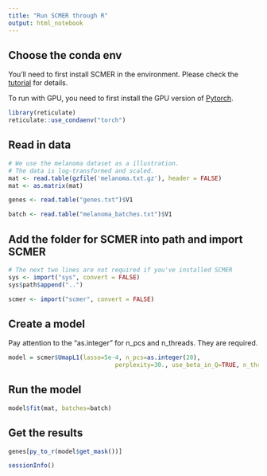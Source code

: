 ```yaml
---
title: "Run SCMER through R"
output: html_notebook
---
```


## Choose the conda env
You'll need to first install SCMER in the environment. Please check the [tutorial](https://scmer.readthedocs.io/en/latest/install.html) for details.

To run with GPU, you need to first install the GPU version of [Pytorch](https://pytorch.org/get-started/locally/).
```r
library(reticulate)
reticulate::use_condaenv("torch")
```

## Read in data
```r

# We use the melanoma dataset as a illustration.
# The data is log-transformed and scaled.
mat <- read.table(gzfile('melanoma.txt.gz'), header = FALSE)
mat <- as.matrix(mat)

genes <- read.table("genes.txt")$V1

batch <- read.table("melanoma_batches.txt")$V1
```

## Add the folder for SCMER into path and import SCMER

```r
# The next two lines are not required if you've installed SCMER
sys <- import("sys", convert = FALSE)
sys$path$append("..")

scmer <- import("scmer", convert = FALSE)
```

## Create a model
Pay attention to the "as.integer" for n_pcs and n_threads. They are required.

```r
model = scmer$UmapL1(lasso=5e-4, n_pcs=as.integer(20), 
                              perplexity=30., use_beta_in_Q=TRUE, n_threads=as.integer(12), use_gpu=TRUE)
```

## Run the model

```r
model$fit(mat, batches=batch)
```
## Get the results
```r
genes[py_to_r(model$get_mask())]
```

```r
sessionInfo()
```
